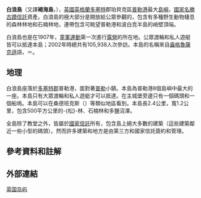 {{infobox UK place
|中文名=白浪島
|official_name= Brownsea Island
|country= 英格蘭
|latitude= 50.690286
|longitude= -1.971725
|civil_parish= 聖彼得斯帕克斯東
|shire_district= [[波白克|波白克]]
|shire_county= [[多塞特郡|多塞特郡]]
|region= 英格蘭西南
|constituency_westminster=[[南多塞特|南多塞特]]
|os_grid_reference= SZ019879
|static_image = [[File:BrownSeaIsland.jpg|240px]]
|static_image_caption = 白浪島的城堡和碼頭
}}
'''白浪島'''（又譯'''褐海島'''，{{lang-en|Brownsea Island}}），[[英國|英國]][[英格蘭|英格蘭]][[多塞特郡|多塞特]]郡珀貝克區[[普勒港|普勒港]]最大[[島嶼|島嶼]]，[[國家名勝古蹟信託|國家名勝古蹟信託]]資產。白浪島的極大部分是開放給公眾參觀的，包含有多種野生動物棲息的森林林地和石楠林地，連帶包含可眺望普勒港和波白克半島的峭壁頂端。

白浪島也是在1907年，[[童軍運動|童軍運動]]第一次進行[[白浪島童軍露營|露營]]的所在地。公眾渡輪和私人遊艇皆可以抵達本島；2002年時總共有105,938人次參訪。本島的名稱來自[[盎格魯薩克遜|盎格魯薩克遜]]語，{{lang|en|Brūnoces īeg}}＝{{lang|en|Brūnoc's island}}。

{{cquote|<poem>我真是意想不到，在我的王國內有如此令人愉快和討人喜愛的地方。<br />{{lang|en|I had no idea I had such a delightful spot in my kingdom.}}</poem>|[[喬治四世|喬治四世]]，1818年於白浪島旅遊之後<ref name="NT">白浪島國家信託簡介，1993年</ref>}}

== 地理 ==
白浪島座落於[[多塞特郡|多塞特郡]]普勒港，面對著[[普勒|普勒]]小鎮。本島為普勒港8個島嶼中最大的一座。本島只有大眾渡輪和私人遊艇才可以抵達。在主城堡旁邊只有一個碼頭和一個船塢。本島可以在桑德班克斯（{{lang|en|Sandbanks}}）等類似地區看到。本島長2.4公里，寬1.2公里，包含500平方公里的-{松}-林、石楠林和多鹽沼澤。

全島除了教堂之外，皆屬於[[國家信託|國家信託]]所有，包含島上絕大多數的建築（這些建築鄰近一些小型的碼頭）。然而許多建築和地方是由第三方和國家信託簽約和管理。

== 參考資料和註解 ==
<div class="references-small">
<references />
</div>

== 外部連結 ==

[[Category:英国岛屿|英国岛屿]]